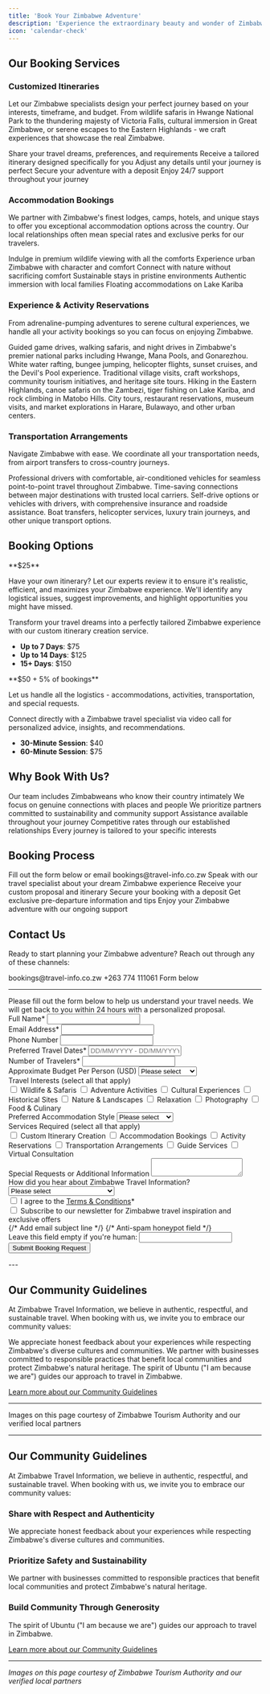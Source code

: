 ```yaml
---
title: 'Book Your Zimbabwe Adventure'
description: 'Experience the extraordinary beauty and wonder of Zimbabwe with expertly curated travel services from Zimbabwe Travel Information, your trusted companion for authentic Zimbabwean adventures.'
icon: 'calendar-check'
---
```



## Our Booking Services

### Customized Itineraries

Let our Zimbabwe specialists design your perfect journey based on your interests, timeframe, and budget. From wildlife safaris in Hwange National Park to the thundering majesty of Victoria Falls, cultural immersion in Great Zimbabwe, or serene escapes to the Eastern Highlands - we craft experiences that showcase the real Zimbabwe.

<Steps>
  <Step title="Initial Consultation">
    Share your travel dreams, preferences, and requirements
  </Step>
  <Step title="Custom Proposal">
    Receive a tailored itinerary designed specifically for you
  </Step>
  <Step title="Refinement">
    Adjust any details until your journey is perfect
  </Step>
  <Step title="Confirmation">
    Secure your adventure with a deposit
  </Step>
  <Step title="Travel with Confidence">
    Enjoy 24/7 support throughout your journey
  </Step>
</Steps>

### Accommodation Bookings

We partner with Zimbabwe's finest lodges, camps, hotels, and unique stays to offer you exceptional accommodation options across the country. Our local relationships often mean special rates and exclusive perks for our travelers.

<CardGroup cols={2}>
  <Card title="Luxury Safari Lodges" icon="hotel">
    Indulge in premium wildlife viewing with all the comforts
  </Card>
  <Card title="Boutique City Hotels" icon="building">
    Experience urban Zimbabwe with character and comfort
  </Card>
  <Card title="Tented Camps" icon="campground">
    Connect with nature without sacrificing comfort
  </Card>
  <Card title="Eco-Retreats" icon="leaf">
    Sustainable stays in pristine environments
  </Card>
  <Card title="Cultural Homestays" icon="house-user">
    Authentic immersion with local families
  </Card>
  <Card title="Houseboats" icon="ship">
    Floating accommodations on Lake Kariba
  </Card>
</CardGroup>

### Experience & Activity Reservations

From adrenaline-pumping adventures to serene cultural experiences, we handle all your activity bookings so you can focus on enjoying Zimbabwe.

<Accordion title="Popular Experiences">
  <AccordionItem title="Wildlife Safaris">
    Guided game drives, walking safaris, and night drives in Zimbabwe's premier national parks including Hwange, Mana Pools, and Gonarezhou.
  </AccordionItem>
  <AccordionItem title="Victoria Falls Activities">
    White water rafting, bungee jumping, helicopter flights, sunset cruises, and the Devil's Pool experience.
  </AccordionItem>
  <AccordionItem title="Cultural Experiences">
    Traditional village visits, craft workshops, community tourism initiatives, and heritage site tours.
  </AccordionItem>
  <AccordionItem title="Adventure Activities">
    Hiking in the Eastern Highlands, canoe safaris on the Zambezi, tiger fishing on Lake Kariba, and rock climbing in Matobo Hills.
  </AccordionItem>
  <AccordionItem title="Urban Experiences">
    City tours, restaurant reservations, museum visits, and market explorations in Harare, Bulawayo, and other urban centers.
  </AccordionItem>
</Accordion>

### Transportation Arrangements

Navigate Zimbabwe with ease. We coordinate all your transportation needs, from airport transfers to cross-country journeys.

<Tabs>
  <Tab title="Private Transfers">
    Professional drivers with comfortable, air-conditioned vehicles for seamless point-to-point travel throughout Zimbabwe.
  </Tab>
  <Tab title="Domestic Flights">
    Time-saving connections between major destinations with trusted local carriers.
  </Tab>
  <Tab title="Car Rentals">
    Self-drive options or vehicles with drivers, with comprehensive insurance and roadside assistance.
  </Tab>
  <Tab title="Specialty Transport">
    Boat transfers, helicopter services, luxury train journeys, and other unique transport options.
  </Tab>
</Tabs>

## Booking Options

<Card title="Self-Planned Travel with Expert Review" icon="magnifying-glass" color="#4CAF50">
  **$25**

  Have your own itinerary? Let our experts review it to ensure it's realistic, efficient, and maximizes your Zimbabwe experience. We'll identify any logistical issues, suggest improvements, and highlight opportunities you might have missed.
</Card>

<Card title="Custom Itinerary Creation" icon="map" color="#2196F3">
  Transform your travel dreams into a perfectly tailored Zimbabwe experience with our custom itinerary creation service.

  - **Up to 7 Days**: $75
  - **Up to 14 Days**: $125
  - **15+ Days**: $150
</Card>

<Card title="Full Service Booking Assistance" icon="concierge-bell" color="#9C27B0">
  **$50 + 5% of bookings**

  Let us handle all the logistics - accommodations, activities, transportation, and special requests.
</Card>

<Card title="Virtual Guide Consultation" icon="video" color="#FF9800">
  Connect directly with a Zimbabwe travel specialist via video call for personalized advice, insights, and recommendations.

  - **30-Minute Session**: $40
  - **60-Minute Session**: $75
</Card>

## Why Book With Us?

<CardGroup cols={2}>
  <Card title="Local Expertise" icon="map-location-dot">
    Our team includes Zimbabweans who know their country intimately
  </Card>
  <Card title="Authentic Experiences" icon="face-smile">
    We focus on genuine connections with places and people
  </Card>
  <Card title="Responsible Travel" icon="leaf">
    We prioritize partners committed to sustainability and community support
  </Card>
  <Card title="24/7 Support" icon="headset">
    Assistance available throughout your journey
  </Card>
  <Card title="Value" icon="sack-dollar">
    Competitive rates through our established relationships
  </Card>
  <Card title="Personalization" icon="wand-magic-sparkles">
    Every journey is tailored to your specific interests
  </Card>
</CardGroup>

## Booking Process

<Steps>
  <Step title="Inquire">
    Fill out the form below or email bookings@travel-info.co.zw
  </Step>
  <Step title="Consult">
    Speak with our travel specialist about your dream Zimbabwe experience
  </Step>
  <Step title="Review">
    Receive your custom proposal and itinerary
  </Step>
  <Step title="Confirm">
    Secure your booking with a deposit
  </Step>
  <Step title="Prepare">
    Get exclusive pre-departure information and tips
  </Step>
  <Step title="Travel">
    Enjoy your Zimbabwe adventure with our ongoing support
  </Step>
</Steps>

## Contact Us

Ready to start planning your Zimbabwe adventure? Reach out through any of these channels:

<CardGroup cols={3}>
  <Card title="Email" icon="envelope">
    bookings@travel-info.co.zw
  </Card>
  <Card title="WhatsApp" icon="whatsapp">
    +263 774 111061
  </Card>
  <Card title="Online" icon="globe">
    Form below
  </Card>
</CardGroup>

---
<Card title="Booking Request Form" icon="file-pen">
  Please fill out the form below to help us understand your travel needs. We will get back to you within 24 hours with a personalized proposal.
  <div className="mt-4">
    <form action="https://formspree.io/f/xjkwdbrk" method="POST">
      <div className="grid grid-cols-1 gap-6 sm:grid-cols-2">
        <div>
          <label className="block text-sm font-medium text-gray-700">
            Full Name*
            <input type="text" id="name" name="name" required className="mt-1 block w-full rounded-md border-gray-300 shadow-sm focus:border-indigo-500 focus:ring-indigo-500" />
          </label>
        </div>
        <div>
          <label className="block text-sm font-medium text-gray-700">
            Email Address*
            <input type="email" id="email" name="email" required className="mt-1 block w-full rounded-md border-gray-300 shadow-sm focus:border-indigo-500 focus:ring-indigo-500" />
          </label>
        </div>
        <div>
          <label className="block text-sm font-medium text-gray-700">
            Phone Number
            <input type="tel" id="phone" name="phone" className="mt-1 block w-full rounded-md border-gray-300 shadow-sm focus:border-indigo-500 focus:ring-indigo-500" />
          </label>
        </div>
        <div>
          <label className="block text-sm font-medium text-gray-700">
            Preferred Travel Dates*
            <input type="text" id="travel-dates" name="travel-dates" placeholder="DD/MM/YYYY - DD/MM/YYYY" required className="mt-1 block w-full rounded-md border-gray-300 shadow-sm focus:border-indigo-500 focus:ring-indigo-500" />
          </label>
        </div>
        <div>
          <label className="block text-sm font-medium text-gray-700">
            Number of Travelers*
            <input type="number" id="group-size" name="group-size" min="1" required className="mt-1 block w-full rounded-md border-gray-300 shadow-sm focus:border-indigo-500 focus:ring-indigo-500" />
          </label>
        </div>
        <div>
          <label className="block text-sm font-medium text-gray-700">
            Approximate Budget Per Person (USD)
            <select id="budget" name="budget" className="mt-1 block w-full rounded-md border-gray-300 shadow-sm focus:border-indigo-500 focus:ring-indigo-500">
              <option value="">Please select</option>
              <option value="budget">$1,000 - $2,000</option>
              <option value="mid-range">$2,000 - $4,000</option>
              <option value="luxury">$4,000 - $6,000</option>
              <option value="ultra-luxury">$6,000+</option>
            </select>
          </label>
        </div>
        <div className="sm:col-span-2">
          <label className="block text-sm font-medium text-gray-700">
            Travel Interests (select all that apply)
          </label>
          <div className="mt-2 grid grid-cols-1 gap-2 sm:grid-cols-2">
            <label className="inline-flex items-center">
              <input type="checkbox" name="interests" value="wildlife" className="rounded border-gray-300 text-indigo-600 focus:ring-indigo-500" />
              <span className="ml-2">Wildlife & Safaris</span>
            </label>
            <label className="inline-flex items-center">
              <input type="checkbox" name="interests" value="adventure" className="rounded border-gray-300 text-indigo-600 focus:ring-indigo-500" />
              <span className="ml-2">Adventure Activities</span>
            </label>
            <label className="inline-flex items-center">
              <input type="checkbox" name="interests" value="culture" className="rounded border-gray-300 text-indigo-600 focus:ring-indigo-500" />
              <span className="ml-2">Cultural Experiences</span>
            </label>
            <label className="inline-flex items-center">
              <input type="checkbox" name="interests" value="history" className="rounded border-gray-300 text-indigo-600 focus:ring-indigo-500" />
              <span className="ml-2">Historical Sites</span>
            </label>
            <label className="inline-flex items-center">
              <input type="checkbox" name="interests" value="nature" className="rounded border-gray-300 text-indigo-600 focus:ring-indigo-500" />
              <span className="ml-2">Nature & Landscapes</span>
            </label>
            <label className="inline-flex items-center">
              <input type="checkbox" name="interests" value="relaxation" className="rounded border-gray-300 text-indigo-600 focus:ring-indigo-500" />
              <span className="ml-2">Relaxation</span>
            </label>
            <label className="inline-flex items-center">
              <input type="checkbox" name="interests" value="photography" className="rounded border-gray-300 text-indigo-600 focus:ring-indigo-500" />
              <span className="ml-2">Photography</span>
            </label>
            <label className="inline-flex items-center">
              <input type="checkbox" name="interests" value="food" className="rounded border-gray-300 text-indigo-600 focus:ring-indigo-500" />
              <span className="ml-2">Food & Culinary</span>
            </label>
          </div>
        </div>
        <div>
          <label htmlFor="accommodation" className="block text-sm font-medium text-gray-700">
            Preferred Accommodation Style
            <select id="accommodation" name="accommodation" className="mt-1 block w-full rounded-md border-gray-300 shadow-sm focus:border-indigo-500 focus:ring-indigo-500">
              <option value="">Please select</option>
              <option value="budget">Budget-friendly</option>
              <option value="mid-range">Mid-range</option>
              <option value="luxury">Luxury</option>
              <option value="mixed">Mix of styles</option>
            </select>
          </label>
        </div>
        <div className="sm:col-span-2">
          <label className="block text-sm font-medium text-gray-700">
            Services Required (select all that apply)
          </label>
          <div className="mt-2 grid grid-cols-1 gap-2 sm:grid-cols-2">
            <label className="inline-flex items-center">
              <input type="checkbox" name="services" value="itinerary" className="rounded border-gray-300 text-indigo-600 focus:ring-indigo-500" />
              <span className="ml-2">Custom Itinerary Creation</span>
            </label>
            <label className="inline-flex items-center">
              <input type="checkbox" name="services" value="accommodation" className="rounded border-gray-300 text-indigo-600 focus:ring-indigo-500" />
              <span className="ml-2">Accommodation Bookings</span>
            </label>
            <label className="inline-flex items-center">
              <input type="checkbox" name="services" value="activities" className="rounded border-gray-300 text-indigo-600 focus:ring-indigo-500" />
              <span className="ml-2">Activity Reservations</span>
            </label>
            <label className="inline-flex items-center">
              <input type="checkbox" name="services" value="transportation" className="rounded border-gray-300 text-indigo-600 focus:ring-indigo-500" />
              <span className="ml-2">Transportation Arrangements</span>
            </label>
            <label className="inline-flex items-center">
              <input type="checkbox" name="services" value="guide" className="rounded border-gray-300 text-indigo-600 focus:ring-indigo-500" />
              <span className="ml-2">Guide Services</span>
            </label>
            <label className="inline-flex items-center">
              <input type="checkbox" name="services" value="consultation" className="rounded border-gray-300 text-indigo-600 focus:ring-indigo-500" />
              <span className="ml-2">Virtual Consultation</span>
            </label>
          </div>
        </div>
        <div className="sm:col-span-2">
          <label className="block text-sm font-medium text-gray-700">
            Special Requests or Additional Information
            <textarea id="special-requests" name="special-requests" rows={5} className="mt-1 block w-full rounded-md border-gray-300 shadow-sm focus:border-indigo-500 focus:ring-indigo-500"></textarea>
          </label>
        </div>
        <div className="sm:col-span-2">
          <label className="block text-sm font-medium text-gray-700">
            How did you hear about Zimbabwe Travel Information?
            <select id="hear-about" name="hear-about" className="mt-1 block w-full rounded-md border-gray-300 shadow-sm focus:border-indigo-500 focus:ring-indigo-500">
              <option value="">Please select</option>
              <option value="search">Search Engine</option>
              <option value="social">Social Media</option>
              <option value="friend">Friend/Family Recommendation</option>
              <option value="travel-agent">Travel Agent</option>
              <option value="blog">Blog or Article</option>
              <option value="previous">Previous Customer</option>
              <option value="other">Other</option>
            </select>
          </label>
        </div>
        <div className="sm:col-span-2">
          <label className="inline-flex items-center">
            <input type="checkbox" name="terms-agreement" required className="rounded border-gray-300 text-indigo-600 focus:ring-indigo-500" />
            <span className="ml-2">I agree to the <a href="/terms-conditions" className="text-indigo-600 hover:text-indigo-800">Terms &amp; Conditions</a>*</span>
          </label>
        </div>
        <div className="sm:col-span-2">
          <label className="inline-flex items-center">
            <input type="checkbox" name="newsletter-subscribe" className="rounded border-gray-300 text-indigo-600 focus:ring-indigo-500" />
            <span className="ml-2">Subscribe to our newsletter for Zimbabwe travel inspiration and exclusive offers</span>
          </label>
        </div>
      </div>
      {/* Add email subject line */}
      <input type="hidden" name="_subject" value="New Zimbabwe Travel Booking Request" />
      {/* Anti-spam honeypot field */}
      <div style={{display: 'none'}}>
        <label htmlFor="honeypot">Leave this field empty if you're human:</label>
        <input type="text" id="honeypot" name="_gotcha" />
      </div>
      <div className="mt-6">
        <button type="submit" className="inline-flex justify-center rounded-md border border-transparent bg-indigo-600 py-2 px-4 text-sm font-medium text-white shadow-sm hover:bg-indigo-700 focus:outline-none focus:ring-2 focus:ring-indigo-500 focus:ring-offset-2">
          Submit Booking Request
        </button>
      </div>
    </form>
  </div>
</Card>
---

## Our Community Guidelines

At Zimbabwe Travel Information, we believe in authentic, respectful, and sustainable travel. When booking with us, we invite you to embrace our community values:

<Card title="Share with Respect and Authenticity" icon="comments">
  We appreciate honest feedback about your experiences while respecting Zimbabwe's diverse cultures and communities.
</Card>

<Card title="Prioritize Safety and Sustainability" icon="shield-heart">
  We partner with businesses committed to responsible practices that benefit local communities and protect Zimbabwe's natural heritage.
</Card>

<Card title="Build Community Through Generosity" icon="handshake">
  The spirit of Ubuntu ("I am because we are") guides our approach to travel in Zimbabwe.
</Card>

[Learn more about our Community Guidelines](/community-guidelines)

---

<Note>
  Images on this page courtesy of Zimbabwe Tourism Authority and our verified local partners
</Note>

---

## Our Community Guidelines

At Zimbabwe Travel Information, we believe in authentic, respectful, and sustainable travel. When booking with us, we invite you to embrace our community values:

### Share with Respect and Authenticity
We appreciate honest feedback about your experiences while respecting Zimbabwe's diverse cultures and communities.

### Prioritize Safety and Sustainability
We partner with businesses committed to responsible practices that benefit local communities and protect Zimbabwe's natural heritage.

### Build Community Through Generosity
The spirit of Ubuntu ("I am because we are") guides our approach to travel in Zimbabwe.

[Learn more about our Community Guidelines](/community-guidelines)

---

*Images on this page courtesy of Zimbabwe Tourism Authority and our verified local partners*